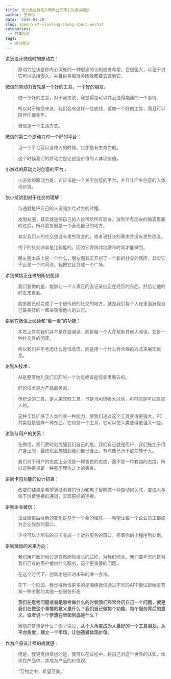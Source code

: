 ```yaml
---
title: 张小龙在微信八周年公开课上的演讲摘抄
author: 王致远
date: '2019-01-20'
slug: speech-of-xiaolong-zhang-about-wechat
categories:
  - 时事社论
tags:
  - 读书笔记
---
```


讲到设计微信时的原动力：

> 原动力应该是你内心深处的一种很深的认知或者希望。它很强大，以至于说它可以坚持很久，并且你克服很多困难都要去做到它。

微信的原动力首先是一个好的工具，一个好的朋友。

> 做一个好的工具，对于我来说，我觉得是可以并且值得痴迷的一个事情。

> 所以对于微信来说，我们会有这样一些底线，要做一个好的工具，而且可以陪伴你很多年。

> 微信是一个生活方式。

微信的第二个原动力时一个好的平台：

> 当一个平台可以造福人的时候，它才是有生命力的。

> 这个时候我们的原动力是让创造价值的人体现价值。

小游戏的原动力时创意的平台：

> 小游戏的原动力是，它应该是一个关于创意的平台。并且让产生创意的人体现价值。

张小龙讲到对于社交的理解：

> 沟通就是把自己的人设强加给对方的过程。

> 发朋友圈，其实就是把自己的人设带给所有朋友，放到所有朋友的脑袋里面的过程。所以朋友圈是一个表现自己的地方。

> 其实我们人的社交是没有发生改变的，或者说社交的需求并没有发生改变。

> 线下的社交效率是比较低的。因为它要跨越地理和时间才能做到。

> 朋友圈本质上是一个什么，朋友圈其实开创了一个新的社交的场所，其实它不止是一个时间流。我把它比方成一个广场。

讲到微信正在做的即刻视频

> 我们要做的是，能够让一个人真正的去记录他正在经历的东西，然后让他的好友来看到。

> 朋友圈已经变成了一个很传统的社交的地方，就是我们每个人在里面展现自己最美好的一面来获得他人的认可。

讲到在微信上阅读和“看一看”的功能：

> 本质上其实我们并不是在做阅读，而是每一个人在帮助其他人阅读，它是一种社交性的阅读。

> 所以我们并不考虑什么是信息流，而是用一个什么样合理的方式来展现信息。

讲到AI技术：

> AI是要落地到我们实际的一个功能或者是场景里面去的。

> 好的技术是为产品服务的，

> 传统说的工具，是人来驾驭工具。但是当AI很强大以后，AI可能是可以驾驭人的。

> 这种工具扩展了人类的某一种能力，使我们通过这个工具变得更强大，PC其实就是这样一种东西，它也是一个工具，它可以使人类变得更强大一些。

讲到与用户的关系：

> 在微信，我们要时刻提醒我们自己的是，我们自己就是用户，我们施加于用户身上的，最终也会施加到我们自己身上，有点像己所不欲勿施于人。

> 我们对于用户的态度上必须是一种善良的态度，而不是一种套路的态度。所以这种善良是一种基于理性之上的善良。

讲到卡包功能的设计初衷：

> 改变的结果是希望通过消费的行为和电子智能做一种自动的关联，变成人与线下消费连接的通道，实现更好的连接。

讲到企业微信：

> 企业微信后续新的变化是基于一个新的理念——希望让每一个企业员工都成为企业服务的窗口。

> 企业可以让所有的员工变成一个对外服务的窗口，带着你的小程序到处跑。

讲到微信的未来方向：

> 我们用户数的增长是自然而然增长的过程，对我们而言，我们要考虑的是对我们已有的用户提供什么服务，这个更重要的问题。

> 在这个时代下，创新才是应对未来的唯一办法。

> 在下一个阶段，我觉得微信更多的是围绕微信通过不同的APP尝试跟微信有某一种关联的其他一些服务形态

> **我们在思考问题或者是思考做什么的时候我们经常会问自己一个问题，就是我们在做这个事情的意义是什么？我们自己做每个功能、每个服务背后的意义，或者说一个梦想在里面到底是什么？**

> 微信的梦想是什么？刚才说过，**从个人角度成为人最好的一个工具朋友。从平台角度，建立一个市场，让创造者体现价值。**

作为产品设计师的成就感：

> 但是，我更觉得幸运的是，我可以在过程中，将自己对这个世界的认知，体现在产品中，并成为产品的价值观。

> “万物之中，希望至美。”